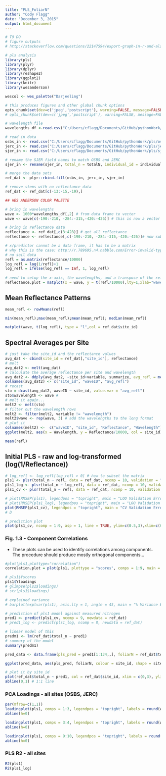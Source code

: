```yaml
---
title: "PLS_FoliarN"
author: "Cody Flagg"
date: "December 3, 2015"
output: html_document
---
```


```r
# TO DO
# figure outputs
# http://stackoverflow.com/questions/22147594/export-graph-in-r-and-also-display-it-in-knitr
```

```r
# pls analysis
library(pls)
library(plyr)
library(dplyr)
library(reshape2)
library(ggplot2)
library(knitr)
library(wesanderson)

wescol <- wes_palette("Darjeeling")

# this produces figures and other global chunk options
opts_chunk$set(dev=c('jpeg','postscript'), warning=FALSE, message=FALSE)
# opts_chunk$set(dev=c('jpeg','postscript'), warning=FALSE, message=FALSE, fig.path="figures/")

# wavelength file
wavelengths_df <-read.csv("C:/Users/cflagg/Documents/GitHub/pythonWork/pls/wavelengths_um.csv")

# read in data
osbs_in <- read.csv("C:/Users/cflagg/Documents/GitHub/pythonWork/pls/osbs_n_ref.csv")
jerc_in <- read.csv("C:/Users/cflagg/Documents/GitHub/pythonWork/pls/jerc_n_ref.csv")
sjer_in <- read.csv("C:/Users/cflagg/Documents/GitHub/pythonWork/pls/sjer_n_ref.csv")

# rename the SJER field names to match OSBS and JERC
sjer_in <- rename(sjer_in, total_n = totalN, individual_id = individualID, total_c = totalC, pointID = Point, fifteen_n = fifteenN, thirteen_c = thirteenC)

# merge the data sets
ref_dat <- plyr::rbind.fill(osbs_in, jerc_in, sjer_in)

# remove stems with no reflectance data
ref_dat <- ref_dat[c(-13:-15,-19),]

## WES ANDERSON COLOR PALETTE
```

```r
# bring in wavelengths
wave <- 1000*wavelengths_df[,2] # from data frame to vector
wave <- wave[c(-190:-210, -284:-315,-420:-426)] # this is now a vector

# bring in reflectance data
reflectance <- ref_dat[,c(3:428)] # get all reflectance
reflectance <- reflectance[,c(-190:-210, -284:-315,-420:-426)]# now subset out water absorption bands

# x/predictor cannot be a data frame, it has to be a matrix 
# why this is the case: http://r.789695.n4.nabble.com/Error-invalid-type-list-for-variable-when-using-lm-td3045462.html
# no soil data
refl = as.matrix(reflectance/10000)
log_refl = log(1/refl)+1
log_refl = ifelse(log_refl == Inf, 1, log_refl)
 
# need to setup the x-axis, the wavelengths, and a transpose of the reflectance matrix with t()
reflectance.plot = matplot(x = wave, y = t(refl/10000),lty=1,xlab="wavelengths(nm)",ylab="Reflectance",type="l", main = "Reflectance by Stem | Site (water absorption removed)", col = ref_dat$site_id)
```

## Mean Reflectance Patterns

```r
mean_refl <- rowMeans(refl)

min(mean_refl);max(mean_refl);mean(mean_refl); median(mean_refl)
```

```r
matplot(wave, t(log_refl), type = "l",col = ref_dat$site_id)
```
## Spectral Averages per Site

```r
# just take the site_id and the reflectance values
avg_dat <- cbind(site_id = ref_dat[,"site_id"], reflectance)
# melt
avg_dat2 <- melt(avg_dat)
# calculate the average reflectance per site and wavelength
avg_dat2 <- ddply(avg_dat2, ~site_id+variable, summarize, avg_refl = mean(value))
colnames(avg_dat2) <- c("site_id", "waveID", "avg_refl")
# recast
sto = dcast(avg_dat2, waveID ~ site_id, value.var = "avg_refl")
sto$wavelength <- wave # 
# melt it again...
melt2 <- melt(sto)
# filter out the wavelength rows
melt2 <- filter(melt2, variable != "wavelength")
melt2$wave <- rep(wave, 3) # add the wavelengths to the long format
# plot it
colnames(melt2) <-  c("waveID", "site_id", "Reflectance", "Wavelength")
ggplot(melt2, aes(x = Wavelength, y = Reflectance/10000, col = site_id)) + geom_line(size=1.6) +theme_bw() +xlab("Wavelength (nm)")+ylab("Reflectance")

mean(refl)
```


## Initial PLS - raw and log-transformed (log(1/Reflectance))
```r
# log_refl <- log_refl[log_refl > 0] # how to subset the matrix 
pls1 <- plsr(total_n ~ refl, data = ref_dat, ncomp = 10, validation = "LOO")
pls1_log <- plsr(total_n ~ log_refl, data = ref_dat, ncomp = 10, validation = "LOO")
pls1_cv <- plsr(total_n ~ refl, data = ref_dat, ncomp = 10, validation = "CV")

# plot(RMSEP(pls1), legendpos = "topright", main = "LOO Validation Error")
# plot(RMSEP(pls1_log), legendpos = "topright", main = "LOO Validation Error [log(1/R)]")
plot(RMSEP(pls1_cv), legendpos = "topright", main = "CV Validation Error", lwd = 3, ylab = "RMSEP", xlab = "# of Components")
# D
```

```r
# prediction plot
plot(pls1_cv, ncomp = 1:9, asp = 1, line = TRUE, ylim=c(0.5,3),xlim=c(0.5,3), main = "Obs. vs. Pred. - Nitrogen - 9 Components", ylab = "Predicted N", xlab = "Measured N")
```

\pagebreak

### Fig. 1.3 - Component Correlations

* These plots can be used to identify correlations among components. The procedure should produce mostly orthogonal components...

```r
#plot(pls1,plottype="correlation")
correlation.plot = plot(pls1, plottype = "scores", comps = 1:9, main = "Component Correlation Plot")

# pls1$Yscores
pls1$Yloadings
# glimpse(pls1$loadings)
# str(pls1$loadings)
```

```r
# explained variance
# barplot(explvar(pls1), axis.lty = 1, angle = 45, main = "% Variance Explained by Component", las = 2)

# prediction of pls1 model against measured nitrogen
pred1 <- predict(pls1_cv, ncomp = 9, newdata = ref_dat)
# pred1_log <- predict(pls1_log, ncomp = 8, newdata = ref_dat)

# linear model of this
predm1 <- lm(ref_dat$total_n ~ pred1)
# summary of the model
summary(predm1)

pred_data <- data.frame(pls_pred = pred1[1:134,,], foliarN = ref_dat$total_n,site_id = ref_dat$site_id)

ggplot(pred_data, aes(pls_pred, foliarN, colour = site_id, shape = site_id)) + geom_point(size=3) + geom_abline(intercept = 0,slope = 1, size = 1.5) + annotate("text", x = 1, y = 2.35, label="R2 = 0.40", size = 12) + xlab("Predicted Stem Nitrogen(%)") + ylab("Measured Stem Nitrogen (%)") + ggtitle("Measured vs PLS Predicted Stem Nitrogen") + theme_bw()
```

```r
# plot it by site_id
plot(ref_dat$total_n ~ pred1, col = ref_dat$site_id, xlim = c(0,3), ylim = c(0, 3))
abline(0,1) # 1:1 line
```

### PCA Loadings - all sites (OSBS, JERC)

```r
par(mfrow=c(1,1))
loadingplot(pls1, comps = 1:3, legendpos = "topright", labels = round(wave), xlab = "Wavelength (nm)", col = wescol, lwd=3)
abline(h=0)
```

```r
loadingplot(pls1, comps = 3:4, legendpos = "topright", labels = round(wave), xlab = "Wavelength (nm)")
abline(h=0)
```

```r
loadingplot(pls1, comps = 9:10, legendpos = "topright", labels = round(wave), xlab = "Wavelength (nm)")
abline(h=0)
```

### PLS R2 - all sites

```r
R2(pls1)
R2(pls1_log)
```

